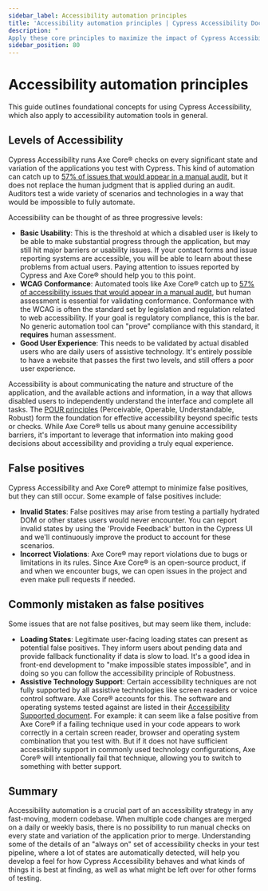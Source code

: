 ```yaml
---
sidebar_label: Accessibility automation principles
title: 'Accessibility automation principles | Cypress Accessibility Documentation'
description: "
Apply these core principles to maximize the impact of Cypress Accessibility’s automation: complement automation with human judgment for deeper insights, manage false positives effectively, and ensure robust assistive technology support."
sidebar_position: 80
---
```


# Accessibility automation principles

This guide outlines foundational concepts for using Cypress Accessibility, which also apply to accessibility automation tools in general.

## Levels of Accessibility

Cypress Accessibility runs Axe Core® checks on every significant state and variation of the applications you test with Cypress. This kind of automation can catch up to [57% of issues that would appear in a manual audit](https://www.deque.com/blog/automated-testing-study-identifies-57-percent-of-digital-accessibility-issues/), but it does not replace the human judgment that is applied during an audit. Auditors test a wide variety of scenarios and technologies in a way that would be impossible to fully automate.

Accessibility can be thought of as three progressive levels:

- **Basic Usability**: This is the threshold at which a disabled user is likely to be able to make substantial progress through the application, but may still hit major barriers or usability issues. If your contact forms and issue reporting systems are accessible, you will be able to learn about these problems from actual users. Paying attention to issues reported by Cypress and Axe Core® should help you to this point.
- **WCAG Conformance**: Automated tools like Axe Core® catch up to [57% of accessibility issues that would appear in a manual audit](https://www.deque.com/blog/automated-testing-study-identifies-57-percent-of-digital-accessibility-issues/), but human assessment is essential for validating conformance. Conformance with the WCAG is often the standard set by legislation and regulation related to web accessibility. If your goal is regulatory compliance, this is the bar. No generic automation tool can "prove" compliance with this standard, it **requires** human assessment.
- **Good User Experience**: This needs to be validated by actual disabled users who are daily users of assistive technology. It's entirely possible to have a website that passes the first two levels, and still offers a poor user experience.

Accessibility is about communicating the nature and structure of the application, and the available actions and information, in a way that allows disabled users to independently understand the interface and complete all tasks. The [POUR principles](https://www.24a11y.com/2019/pour-the-foundation-first/) (Perceivable, Operable, Understandable, Robust) form the foundation for effective accessibility beyond specific tests or checks. While Axe Core® tells us about many genuine accessibility barriers, it's important to leverage that information into making good decisions about accessibility and providing a truly equal experience.

## False positives

Cypress Accessibility and Axe Core® attempt to minimize false positives, but they can still occur. Some example of false positives include:

- **Invalid States**: False positives may arise from testing a partially hydrated DOM or other states users would never encounter. You can report invalid states by using the 'Provide Feedback' button in the Cypress UI and we'll continuously improve the product to account for these scenarios.
- **Incorrect Violations**: Axe Core® may report violations due to bugs or limitations in its rules. Since Axe Core® is an open-source product, if and when we encounter bugs, we can open issues in the project and even make pull requests if needed.

## Commonly mistaken as false positives

Some issues that are not false positives, but may seem like them, include:

- **Loading States**: Legitimate user-facing loading states can present as potential false positives. They inform users about pending data and provide fallback functionality if data is slow to load. It's a good idea in front-end development to "make impossible states impossible", and in doing so you can follow the accessibility principle of Robustness.
- **Assistive Technology Support**: Certain accessibility techniques are not fully supported by all assistive technologies like screen readers or voice control software. Axe Core® accounts for this. The software and operating systems tested against are listed in their [Accessibility Supported document](https://github.com/dequelabs/axe-core/blob/develop/doc/accessibility-supported.md). For example: it can seem like a false positive from Axe Core® if a failing technique used in your code appears to work correctly in a certain screen reader, browser and operating system combination that you test with. But if it does not have sufficient accessibility support in commonly used technology configurations, Axe Core® will intentionally fail that technique, allowing you to switch to something with better support.

## Summary

Accessibility automation is a crucial part of an accessibility strategy in any fast-moving, modern codebase. When multiple code changes are merged on a daily or weekly basis, there is no possibility to run manual checks on every state and variation of the application prior to merge. Understanding some of the details of an "always on" set of accessibility checks in your test pipeline, where a lot of states are automatically detected, will help you develop a feel for how Cypress Accessibility behaves and what kinds of things it is best at finding, as well as what might be left over for other forms of testing.
